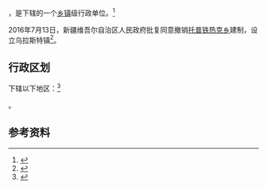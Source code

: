{{中国乡级行政区|65/43/26/200/000}}

'''{{PAGENAMEBASE}}'''，是{{PRC admin/fullname|65/43/26/200/000|3}}下辖的一个[[乡镇|乡镇]]级行政单位。<ref>{{PRC admin/ref sgc|{{PRC admin/parent|65/43/26/200/000}}}}</ref>

2016年7月13日，新疆维吾尔自治区人民政府批复同意撤销[[托普铁热克乡|托普铁热克乡]]建制，设立乌拉斯特镇<ref>{{Cite web |url=http://www.xjmca.gov.cn/xzqhtzgg/31076.jhtml |title=新疆维吾尔自治区人民政府关于同意吉木乃县托普铁热克乡撤乡设镇及更名的批复（新政函〔2016〕180号） |access-date=2017-09-21 |archive-url=https://web.archive.org/web/20170921095352/http://www.xjmca.gov.cn/xzqhtzgg/31076.jhtml |archive-date=2017-09-21 |dead-url=yes }}</ref>。

== 行政区划 ==

{{PAGENAMEBASE}}下辖以下地区：<ref>{{PRC admin/ref sgc|65/43/26/200/000}}</ref>

{{PRC admin/children|65/43/26/200/000}}。

== 参考资料 ==

{{reflist}}

{{行政区划小作品}}
{{PRC admin/navcat|65/43/26/200/000}}